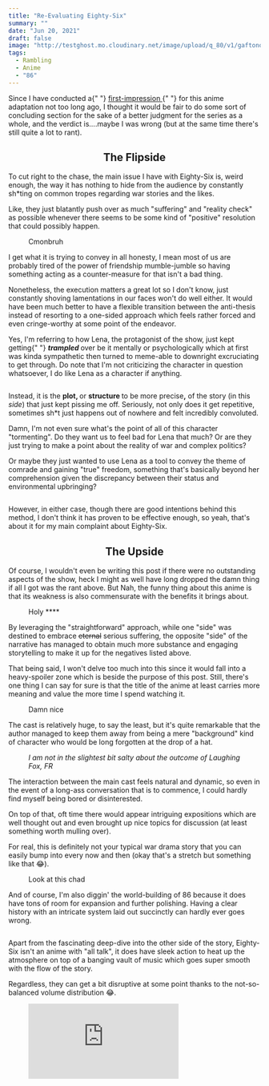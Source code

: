 ```yaml
---
title: "Re-Evaluating Eighty-Six"
summary: ""
date: "Jun 20, 2021"
draft: false
image: "http://testghost.mo.cloudinary.net/image/upload/q_80/v1/gaftonosh/2021/10/2021-06-20-20_42_35-Greenshot.webp"
tags:
  - Rambling
  - Anime
  - "86"
---
```


<div className="richtext pb-8">
  <p>
    Since I have conducted a{" "}
    <a href="https://gaftonosh.com/eighty-six-86-not-a-bad-start-but/">
      first-impression
    </a>{" "}
    for this anime adaptation not too long ago, I thought it would be fair to do
    some sort of concluding section for the sake of a better judgment for the
    series as a whole, and the verdict is....maybe I was wrong (but at the same
    time there's still quite a lot to rant).
  </p>
  <center>
    <h2>The Flipside</h2>
  </center>
  <p>
    To cut right to the chase, the main issue I have with Eighty-Six is, weird
    enough, the way it has nothing to hide from the audience by constantly
    sh*ting on common tropes regarding war stories and the likes.
  </p>
  <p>
    Like, they just blatantly push over as much "suffering" and "reality check"
    as possible whenever there seems to be some kind of "positive" resolution
    that could possibly happen.
  </p>
  <figure className="kg-card kg-card-hascaption kg-image-card">
    <img
      src="http://testghost.mo.cloudinary.net/image/upload/q_80/v1/gaftonosh/2021/10/2021-06-06-00_46_22-Greenshot.webp"
      alt=""
      height={1080}
      loading="lazy"
      width={1920}
      className="kg-image hoverZoomLink"
    />
    <figcaption>Cmonbruh</figcaption>
  </figure>
  <p>
    I get what it is trying to convey in all honesty, I mean most of us are
    probably tired of the power of friendship mumble-jumble so having something
    acting as a counter-measure for that isn't a bad thing.
  </p>
  <p>
    Nonetheless, the execution matters a great lot so I don't know, just
    constantly shoving lamentations in our faces won't do well either. It would
    have been much better to have a flexible transition between the anti-thesis
    instead of resorting to a one-sided approach which feels rather forced and
    even cringe-worthy at some point of the endeavor.
  </p>
  <p>
    Yes, I'm referring to how Lena, the protagonist of the show, just kept
    getting{" "}
    <strong>
      <em>trampled </em>
    </strong>
    over be it mentally or psychologically which at first was kinda sympathetic then
    turned to meme-able to downright excruciating to get through. Do note that I'm
    not criticizing the character in question whatsoever, I do like Lena as a character
    if anything.
  </p>
  <figure className="kg-card kg-image-card">
    <img
      src="http://testghost.mo.cloudinary.net/image/upload/q_80/v1/gaftonosh/2021/10/2021-06-13-00_57_23-Greenshot.webp"
      alt=""
      height={1080}
      loading="lazy"
      width={1920}
      className="kg-image hoverZoomLink"
    />
  </figure>
  <p>
    Instead, it is the <strong>plot, </strong>or <strong>structure </strong>to
    be more precise<strong>,</strong> of the story (in this <em>side</em>) that
    just kept pissing me off. Seriously, not only does it get repetitive,
    sometimes sh*t just happens out of nowhere and felt incredibly convoluted.
  </p>
  <p>
    Damn, I'm not even sure what's the point of all of this character
    "tormenting". Do they want us to feel bad for Lena that much? Or are they
    just trying to make a point about the reality of war and complex politics?
  </p>
  <p>
    Or maybe they just wanted to use Lena as a tool to convey the theme of
    comrade and gaining "true" freedom, something that's basically beyond her
    comprehension given the discrepancy between their status and environmental
    upbringing?
  </p>
  <figure className="kg-card kg-image-card">
    <img
      src="http://testghost.mo.cloudinary.net/image/upload/q_80/v1/gaftonosh/2021/10/2021-05-23-11_19_41-Greenshot.webp"
      alt=""
      height={1080}
      loading="lazy"
      width={1920}
      className="kg-image hoverZoomLink"
    />
  </figure>
  <p>
    However, in either case, though there are good intentions behind this
    method, I don't think it has proven to be effective enough, so yeah, that's
    about it for my main complaint about Eighty-Six.
  </p>
  <center>
    <h2>
      <b>The Upside</b>
    </h2>
  </center>
  <p>
    Of course, I wouldn't even be writing this post if there were no outstanding
    aspects of the show, heck I might as well have long dropped the damn thing
    if all I got was the rant above. But Nah, the funny thing about this anime
    is that its weakness is also commensurate with the benefits it brings about.
  </p>
  <figure className="kg-card kg-card-hascaption kg-image-card">
    <img
      src="http://testghost.mo.cloudinary.net/image/upload/q_80/v1/gaftonosh/2021/10/2021-06-13-08_44_15-Greenshot-1.webp"
      alt=""
      height={1080}
      loading="lazy"
      width={1920}
      className="kg-image hoverZoomLink"
    />
    <figcaption>Holy ****</figcaption>
  </figure>
  <p>
    By leveraging the "straightforward" approach, while one "side" was destined
    to embrace <s>eternal</s> serious suffering, the opposite "side" of the
    narrative has managed to obtain much more substance and engaging
    storytelling to make it up for the negatives listed above.
  </p>
  <p>
    That being said, I won't delve too much into this since it would fall into a
    heavy-spoiler zone which is beside the purpose of this post. Still, there's
    one thing I can say for sure is that the title of the anime at least carries
    more meaning and value the more time I spend watching it.
  </p>
  <figure className="kg-card kg-card-hascaption kg-image-card">
    <img
      src="http://testghost.mo.cloudinary.net/image/upload/q_80/v1/gaftonosh/2021/10/2021-06-13-08_41_28-Greenshot-1.webp"
      alt=""
      height={1080}
      loading="lazy"
      width={1920}
      className="kg-image hoverZoomLink"
    />
    <figcaption>Damn nice</figcaption>
  </figure>
  <p>
    The cast is relatively huge, to say the least, but it's quite remarkable
    that the author managed to keep them away from being a mere "background"
    kind of character who would be long forgotten at the drop of a hat.
  </p>
  <figure className="kg-card kg-card-hascaption kg-image-card">
    <img
      src="http://testghost.mo.cloudinary.net/image/upload/q_80/v1/gaftonosh/2021/10/2021-05-23-10_24_34-Greenshot.webp"
      alt=""
      height={1080}
      loading="lazy"
      width={1920}
      className="kg-image hoverZoomLink"
    />
    <figcaption>
      <em>
        I am not in the slightest bit salty about the outcome of Laughing Fox,
        FR
      </em>
    </figcaption>
  </figure>
  <p>
    The interaction between the main cast feels natural and dynamic, so even in
    the event of a long-ass conversation that is to commence, I could hardly
    find myself being bored or disinterested.
  </p>
  <p>
    On top of that, oft time there would appear intriguing expositions which are
    well thought out and even brought up nice topics for discussion (at least
    something worth mulling over).
  </p>
  <p>
    For real, this is definitely not your typical war drama story that you can
    easily bump into every now and then (okay that's a stretch but something
    like that 😂).
  </p>
  <figure className="kg-card kg-card-hascaption kg-image-card">
    <img
      src="http://testghost.mo.cloudinary.net/image/upload/q_80/v1/gaftonosh/2021/10/2021-05-23-11_37_23-Greenshot.webp"
      alt=""
      height={1080}
      loading="lazy"
      width={1920}
      className="kg-image hoverZoomLink"
    />
    <figcaption>Look at this chad</figcaption>
  </figure>
  <p>
    And of course, I'm also diggin' the world-building of 86 because it does
    have tons of room for expansion and further polishing. Having a clear
    history with an intricate system laid out succinctly can hardly ever goes
    wrong.
  </p>
  <figure className="kg-card kg-gallery-card kg-width-wide">
    <div className="kg-gallery-container">
      <div className="kg-gallery-row">
        <div className="kg-gallery-image">
          <img
            src="http://testghost.mo.cloudinary.net/image/upload/q_80/v1/gaftonosh/2021/10/2021-06-13-08_40_52-Greenshot.webp"
            alt=""
            height={1080}
            loading="lazy"
            width={1920}
            className="hoverZoomLink"
          />
        </div>
        <div className="kg-gallery-image">
          <img
            src="http://testghost.mo.cloudinary.net/image/upload/q_80/v1/gaftonosh/2021/10/2021-06-13-08_50_34-Greenshot-1.webp"
            alt=""
            height={1080}
            loading="lazy"
            width={1920}
            className="hoverZoomLink"
          />
        </div>
      </div>
    </div>
  </figure>
  <p>
    Apart from the fascinating deep-dive into the other side of the story,
    Eighty-Six isn't an anime with "all talk", it does have sleek action to heat
    up the atmosphere on top of a banging vault of music which goes super smooth
    with the flow of the story.
  </p>
  <p>
    Regardless, they can get a bit disruptive at some point thanks to the
    not-so-balanced volume distribution 😂.
  </p>
  <figure className="kg-card kg-card-hascaption kg-embed-card">
    <iframe
      allow="accelerometer; autoplay; clipboard-write; encrypted-media; gyroscope; picture-in-picture"
      allowFullScreen=""
      frameBorder={0}
      height={113}
      src="https://www.youtube.com/embed/u0CqY27IFyo?feature=oembed"
      width={200}
    />
    <figcaption>
      This ED man (I much prefer the breakdown of the first chorus though)
    </figcaption>
  </figure>
  <p>
    All said and done, there's one thing that still bugs me even now which is
    the "spider" tank design, since, to me, it's not a very compelling choice of
    a concept.
  </p>
  <p>
    Even though I must give it to them for trying to be creative and come up
    with something new and different, I'm just not too big of a fan of this so
    welp.
  </p>
  <p>
    The Legion on the other hand is pretty good aesthetics-wise anyhow, in fact,
    they look more "convincing" to me than the spider-tank for some reason but
    whatever.
  </p>
  <figure className="kg-card kg-card-hascaption kg-width-wide kg-gallery-card">
    <div className="kg-gallery-container">
      <div className="kg-gallery-row">
        <div className="kg-gallery-image">
          <img
            src="http://testghost.mo.cloudinary.net/image/upload/q_80/v1/gaftonosh/2021/10/2021-06-20-19_17_58-Greenshot.webp"
            alt=""
            height={1080}
            loading="lazy"
            width={1920}
            className="hoverZoomLink"
          />
        </div>
        <div className="kg-gallery-image">
          <img
            src="http://testghost.mo.cloudinary.net/image/upload/q_80/v1/gaftonosh/2021/10/2021-06-13-08_46_01-Greenshot.webp"
            alt=""
            height={1080}
            loading="lazy"
            width={1920}
            className="hoverZoomLink"
          />
        </div>
      </div>
      <div className="kg-gallery-row">
        <div className="kg-gallery-image">
          <img
            src="http://testghost.mo.cloudinary.net/image/upload/q_80/v1/gaftonosh/2021/10/2021-06-06-01_00_43-Greenshot.webp"
            alt=""
            height={1080}
            loading="lazy"
            width={1920}
            className="hoverZoomLink"
          />
        </div>
        <div className="kg-gallery-image">
          <img
            src="http://testghost.mo.cloudinary.net/image/upload/q_80/v1/gaftonosh/2021/10/2021-06-06-01_01_26-Greenshot.webp"
            alt=""
            height={1080}
            loading="lazy"
            width={1920}
            className="hoverZoomLink"
          />
        </div>
      </div>
    </div>
    <figcaption>Not a very fair comparison but meh lel</figcaption>
  </figure>
  <p>
    So yeah, in the end, I guess Eighty-Six wasn't a fruitless journey after
    all. Much as it pained me with the absurd amount of cringe-worthy moments, I
    was also kept on edge and filled with excitement for the second half of the
    material mentioned above.
  </p>
  <p>
    One thing for sure, the anime adaptation has got me invested in this series,
    so a novel marathon is to be expected at some point in the near future.
    Until then.
  </p>
  <figure className="kg-card kg-card-hascaption kg-image-card kg-width-wide">
    <img
      src="http://testghost.mo.cloudinary.net/image/upload/q_80/v1/gaftonosh/2021/10/2021-06-20-20_42_35-Greenshot.webp"
      alt=""
      height={1080}
      loading="lazy"
      width={1920}
      className="kg-image hoverZoomLink"
    />
    <figcaption>You got this, girl</figcaption>
  </figure>
</div>
